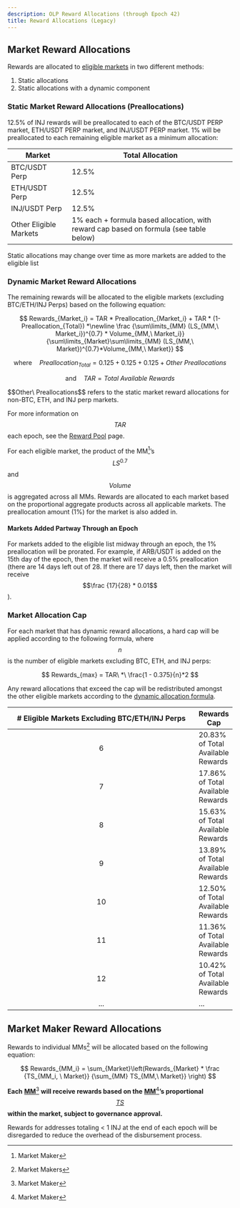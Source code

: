 ```yaml
---
description: OLP Reward Allocations (through Epoch 42)
title: Reward Allocations (Legacy)
---
```


## Market Reward Allocations

Rewards are allocated to [eligible markets](./eligible-markets/) in two different methods:

1. Static allocations
2. Static allocations with a dynamic component

### Static Market Reward Allocations (Preallocations)

12.5% of INJ rewards will be preallocated to each of the BTC/USDT PERP market, ETH/USDT PERP market, and INJ/USDT PERP market. 1% will be preallocated to each remaining eligible market as a minimum allocation:&#x20;

| Market                 | Total Allocation                                                                       |
| ---------------------- | -------------------------------------------------------------------------------------- |
| BTC/USDT Perp          | 12.5%                                                                                  |
| ETH/USDT Perp          | 12.5%                                                                                  |
| INJ/USDT Perp          | 12.5%                                                                                  |
| Other Eligible Markets | 1% each + formula based allocation, with reward cap based on formula (see table below) |

<Callout icon="info" color="#07C1FF" iconType="regular">
Static allocations may change over time as more markets are added to the eligible list
</Callout>

### Dynamic Market Reward Allocations

The remaining rewards will be allocated to the eligible markets (excluding BTC/ETH/INJ Perps) based on the following equation:&#x20;

$$
Rewards_{Market_i} = TAR * Preallocation_{Market_i} + TAR * (1- Preallocation_{Total}) *\newline \frac {\sum\limits_{MM} (LS_{MM,\  Market_i})^{0.7} * Volume_{MM,\  Market_i}} {\sum\limits_{Market}\sum\limits_{MM} (LS_{MM,\ Market})^{0.7}*Volume_{MM,\ Market}}
$$

$$
\text{where} \quad Preallocation_{Total} = 0.125+0.125+0.125+Other\  Preallocations
$$

$$
\text{and} \quad TAR = Total\ Available\ Rewards
$$

<Callout icon="info" color="#07C1FF" iconType="regular">
$$Other\ Preallocations$$ refers to the static market reward allocations for non-BTC, ETH, and INJ perp markets.

For more information on $$TAR$$ each epoch, see the [Reward Pool](./rewards/) page.
</Callout>

For each eligible market, the product of the MM[^1]’s $$LS^{0.7}$$ and $$Volume$$ is aggregated across all MMs. Rewards are allocated to each market based on the proportional aggregate products across all applicable markets. The preallocation amount (1%) for the market is also added in.&#x20;

#### Markets Added Partway Through an Epoch

For markets added to the eligible list midway through an epoch, the 1% preallocation will be prorated. For example, if ARB/USDT is added on the 15th day of the epoch, then the market will receive a 0.5% preallocation (there are 14 days left out of 28. If there are 17 days left, then the market will receive $$\frac {17}{28} * 0.01$$).

### Market Allocation Cap

For each market that has dynamic reward allocations, a hard cap will be applied according to the following formula, where $$n$$ is the number of eligible markets excluding BTC, ETH, and INJ perps:

$$
Rewards_{max} = TAR\ *\ \frac{1 - 0.375}{n}*2
$$

Any reward allocations that exceed the cap will be redistributed amongst the other eligible markets according to the [dynamic allocation formula](./reward-allocations-legacy.md#dynamic-market-reward-allocations).

<table><thead><tr><th width="417" align="center"># Eligible Markets Excluding BTC/ETH/INJ Perps</th><th>Rewards Cap</th></tr></thead><tbody><tr><td align="center">6</td><td>20.83% of Total Available Rewards</td></tr><tr><td align="center">7</td><td>17.86% of Total Available Rewards</td></tr><tr><td align="center">8</td><td>15.63% of Total Available Rewards</td></tr><tr><td align="center">9</td><td>13.89% of Total Available Rewards</td></tr><tr><td align="center">10</td><td>12.50% of Total Available Rewards</td></tr><tr><td align="center">11</td><td>11.36% of Total Available Rewards</td></tr><tr><td align="center">12</td><td>10.42% of Total Available Rewards</td></tr><tr><td align="center">...</td><td>...</td></tr></tbody></table>

## Market Maker Reward Allocations

Rewards to individual MMs[^2] will be allocated based on the following equation:

$$
Rewards_{MM_i} = \sum_{Market}\left(Rewards_{Market} * \frac {TS_{MM_i, \ Market}} {\sum_{MM} TS_{MM,\ Market}} \right)
$$

**Each** [**MM**](#user-content-fn-3)[^3] **will receive rewards based on the** [**MM**](#user-content-fn-4)[^4]**’s proportional**[ $$TS$$ ](./scoring.md#total-score)**within the market, subject to governance approval.**&#x20;

<Callout icon="info" color="#07C1FF" iconType="regular">
Rewards for addresses totaling < 1 INJ at the end of each epoch will be disregarded to reduce the overhead of the disbursement process.&#x20;
</Callout>

[^1]: Market Maker

[^2]: Market Makers

[^3]: Market Maker

[^4]: Market Maker
